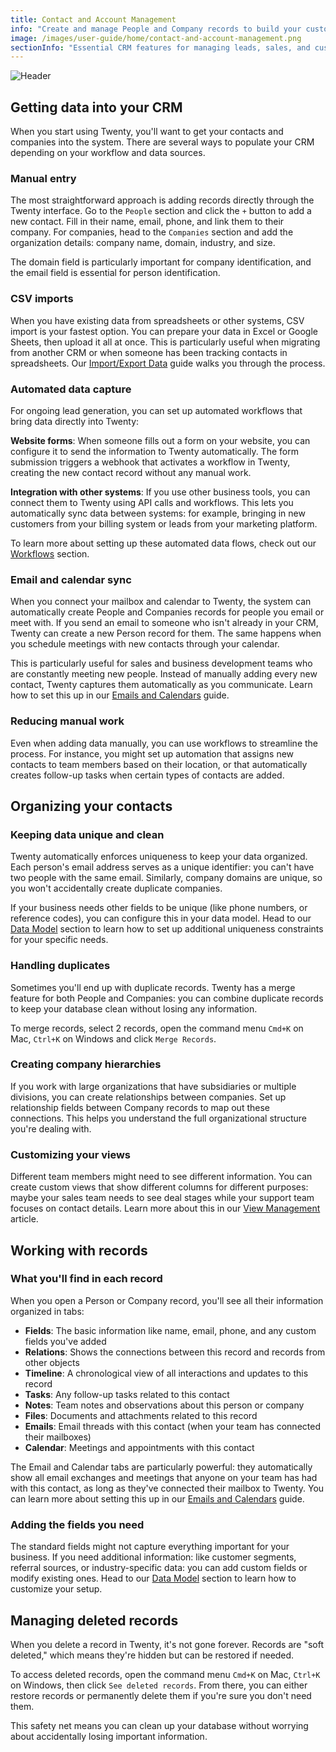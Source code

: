 ```yaml
---
title: Contact and Account Management
info: "Create and manage People and Company records to build your customer database."
image: /images/user-guide/home/contact-and-account-management.png
sectionInfo: "Essential CRM features for managing leads, sales, and customers"
---
```

<Frame>
  <img src="/images/user-guide/home/contact-and-account-management.png" alt="Header" />
</Frame>

## Getting data into your CRM

When you start using Twenty, you'll want to get your contacts and companies into the system. There are several ways to populate your CRM depending on your workflow and data sources.

### Manual entry

The most straightforward approach is adding records directly through the Twenty interface. Go to the `People` section and click the `+` button to add a new contact. Fill in their name, email, phone, and link them to their company. For companies, head to the `Companies` section and add the organization details: company name, domain, industry, and size.

The domain field is particularly important for company identification, and the email field is essential for person identification.

### CSV imports

When you have existing data from spreadsheets or other systems, CSV import is your fastest option. You can prepare your data in Excel or Google Sheets, then upload it all at once. This is particularly useful when migrating from another CRM or when someone has been tracking contacts in spreadsheets. Our [Import/Export Data](/user-guide/getting-started/import-export-data) guide walks you through the process.

### Automated data capture

For ongoing lead generation, you can set up automated workflows that bring data directly into Twenty:

**Website forms**: When someone fills out a form on your website, you can configure it to send the information to Twenty automatically. The form submission triggers a webhook that activates a workflow in Twenty, creating the new contact record without any manual work.

**Integration with other systems**: If you use other business tools, you can connect them to Twenty using API calls and workflows. This lets you automatically sync data between systems: for example, bringing in new customers from your billing system or leads from your marketing platform.

To learn more about setting up these automated data flows, check out our [Workflows](/user-guide/workflows) section.

### Email and calendar sync

When you connect your mailbox and calendar to Twenty, the system can automatically create People and Companies records for people you email or meet with. If you send an email to someone who isn't already in your CRM, Twenty can create a new Person record for them. The same happens when you schedule meetings with new contacts through your calendar.

This is particularly useful for sales and business development teams who are constantly meeting new people. Instead of manually adding every new contact, Twenty captures them automatically as you communicate. Learn how to set this up in our [Emails and Calendars](/user-guide/collaboration/emails-and-calendars) guide.

### Reducing manual work

Even when adding data manually, you can use workflows to streamline the process. For instance, you might set up automation that assigns new contacts to team members based on their location, or that automatically creates follow-up tasks when certain types of contacts are added.

## Organizing your contacts

### Keeping data unique and clean

Twenty automatically enforces uniqueness to keep your data organized. Each person's email address serves as a unique identifier: you can't have two people with the same email. Similarly, company domains are unique, so you won't accidentally create duplicate companies.

If your business needs other fields to be unique (like phone numbers, or reference codes), you can configure this in your data model. Head to our [Data Model](/user-guide/data-model/customize-your-data-model) section to learn how to set up additional uniqueness constraints for your specific needs.

### Handling duplicates

Sometimes you'll end up with duplicate records. Twenty has a merge feature for both People and Companies: you can combine duplicate records to keep your database clean without losing any information.

To merge records, select 2 records, open the command menu `Cmd+K` on Mac, `Ctrl+K` on Windows and click `Merge Records`.

### Creating company hierarchies

If you work with large organizations that have subsidiaries or multiple divisions, you can create relationships between companies. Set up relationship fields between Company records to map out these connections. This helps you understand the full organizational structure you're dealing with.

### Customizing your views

Different team members might need to see different information. You can create custom views that show different columns for different purposes: maybe your sales team needs to see deal stages while your support team focuses on contact details. Learn more about this in our [View Management](/user-guide/crm-essentials/view-management) article.

## Working with records

### What you'll find in each record

When you open a Person or Company record, you'll see all their information organized in tabs:

- **Fields**: The basic information like name, email, phone, and any custom fields you've added
- **Relations**: Shows the connections between this record and records from other objects
- **Timeline**: A chronological view of all interactions and updates to this record
- **Tasks**: Any follow-up tasks related to this contact
- **Notes**: Team notes and observations about this person or company
- **Files**: Documents and attachments related to this record
- **Emails**: Email threads with this contact (when your team has connected their mailboxes)
- **Calendar**: Meetings and appointments with this contact

The Email and Calendar tabs are particularly powerful: they automatically show all email exchanges and meetings that anyone on your team has had with this contact, as long as they've connected their mailbox to Twenty. You can learn more about setting this up in our [Emails and Calendars](/user-guide/collaboration/emails-and-calendars) guide.

### Adding the fields you need

The standard fields might not capture everything important for your business. If you need additional information: like customer segments, referral sources, or industry-specific data: you can add custom fields or modify existing ones. Head to our [Data Model](/user-guide/data-model/customize-your-data-model) section to learn how to customize your setup.

## Managing deleted records

When you delete a record in Twenty, it's not gone forever. Records are "soft deleted," which means they're hidden but can be restored if needed. 

To access deleted records, open the command menu `Cmd+K` on Mac, `Ctrl+K` on Windows, then click `See deleted records`. From there, you can either restore records or permanently delete them if you're sure you don't need them.

This safety net means you can clean up your database without worrying about accidentally losing important information.


